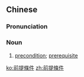 {{also|前提条件}}
==Chinese==
{{zh-forms|s=前提条件|type=22}}

===Pronunciation===
{{zh-pron
|m=qiántí tiáojiàn
|c=cin4 tai4 tiu4 gin6-2
|cat=n
}}

===Noun===
{{zh-noun}}

# [[precondition]]; [[prerequisite]]

[[ko:前提條件]]
[[zh:前提條件]]